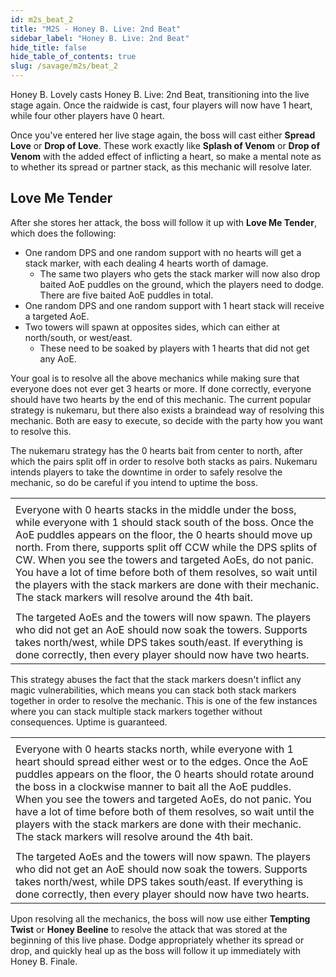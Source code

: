 ```yaml
---
id: m2s_beat_2
title: "M2S - Honey B. Live: 2nd Beat"
sidebar_label: "Honey B. Live: 2nd Beat"
hide_title: false
hide_table_of_contents: true
slug: /savage/m2s/beat_2
---
```


Honey B. Lovely casts <Raidwide>Honey B. Live: 2nd Beat</Raidwide>, transitioning into the live stage again. Once the raidwide is cast, four players will now have 1 heart, while four other players have 0 heart.

<KittenAsset path='m2s/transition_beat_2.gif' />

Once you've entered her live stage again, the boss will cast either <strong>Spread Love</strong> or <strong>Drop of Love</strong>. These work exactly like <strong>Splash of Venom</strong> or <strong>Drop of Venom</strong> with the added effect of inflicting a heart, so make a mental note as to whether its spread or partner stack, as this mechanic will resolve later.

## Love Me Tender

After she stores her attack, the boss will follow it up with <strong>Love Me Tender</strong>, which does the following:
- One random DPS and one random support with no hearts will get a stack marker, with each dealing 4 hearts worth of damage.
  - The same two players who gets the stack marker will now also drop baited AoE puddles on the ground, which the players need to dodge. There are five baited AoE puddles in total.
- One random DPS and one random support with 1 heart stack will receive a targeted AoE.
- Two towers will spawn at opposites sides, which can either at north/south, or west/east.
  - These need to be soaked by players with 1 hearts that did not get any AoE.

Your goal is to resolve all the above mechanics while making sure that everyone does not ever get 3 hearts or more. If done correctly, everyone should have two hearts by the end of this mechanic. The current popular strategy is nukemaru, but there also exists a braindead way of resolving this mechanic. Both are easy to execute, so decide with the party how you want to resolve this.


<Tabs>

<TabItem value="Nukemaru" label="Nukemaru (JP)" default>

The nukemaru strategy has the 0 hearts bait from center to north, after which the pairs split off in order to resolve both stacks as pairs. Nukemaru intends players to take the downtime in order to safely resolve the mechanic, so do be careful if you intend to uptime the boss.

<table width='80%'>
    <tr>
        <td width='35%'><KittenAsset path='m2s/beat_2_nukemaru_1.png' /></td>
        <td width='35%'><KittenAsset path='m2s/beat_2_nukemaru_2.png' /></td>
    </tr>
    <tr>
        <td colspan='2'>Everyone with 0 hearts stacks in the middle under the boss, while everyone with 1 should stack south of the boss. Once the AoE puddles appears on the floor, the 0 hearts should move up north. From there, supports split off CCW while the DPS splits of CW. When you see the towers and targeted AoEs, do not panic. You have a lot of time before both of them resolves, so wait until the players with the stack markers are done with their mechanic. The stack markers will resolve around the 4th bait.</td>
    </tr>
    <tr>
        <td><KittenAsset path='m2s/beat_2_nukemaru_3.png' /></td>
        <td><KittenAsset path='m2s/beat_2_nukemaru_4.png' /></td>
    </tr>
    <tr>
        <td colspan='2'>The targeted AoEs and the towers will now spawn. The players who did not get an AoE should now soak the towers. Supports takes north/west, while DPS takes south/east. If everything is done correctly, then every player should now have two hearts.</td>
    </tr>
</table>

</TabItem>

<TabItem value="Braindead" label="Braindead (NA)">

This strategy abuses the fact that the stack markers doesn't inflict any magic vulnerabilities, which means you can stack both stack markers together in order to resolve the mechanic. This is one of the few instances where you can stack multiple stack markers together without consequences. Uptime is guaranteed.

<table width='80%'>
    <tr>
        <td width='35%'><KittenAsset path='m2s/beat_2_braindead_1.png' /></td>
        <td width='35%'><KittenAsset path='m2s/beat_2_braindead_2.png' /></td>
    </tr>
    <tr>
        <td colspan='2'>Everyone with 0 hearts stacks north, while everyone with 1 heart should spread either west or to the edges. Once the AoE puddles appears on the floor, the 0 hearts should rotate around the boss in a clockwise manner to bait all the AoE puddles. When you see the towers and targeted AoEs, do not panic. You have a lot of time before both of them resolves, so wait until the players with the stack markers are done with their mechanic. The stack markers will resolve around the 4th bait.</td>
    </tr>
    <tr>
        <td><KittenAsset path='m2s/beat_2_braindead_3.png' /></td>
        <td><KittenAsset path='m2s/beat_2_braindead_4.png' /></td>
    </tr>
    <tr>
        <td colspan='2'>The targeted AoEs and the towers will now spawn. The players who did not get an AoE should now soak the towers. Supports takes north/west, while DPS takes south/east. If everything is done correctly, then every player should now have two hearts.</td>
    </tr>
</table>

</TabItem>

</Tabs>


Upon resolving all the mechanics, the boss will now use either <strong>Tempting Twist</strong> or <strong>Honey Beeline</strong> to resolve the attack that was stored at the beginning of this live phase. Dodge appropriately whether its spread or drop, and quickly heal up as the boss will follow it up immediately with <Raidwide>Honey B. Finale</Raidwide>.